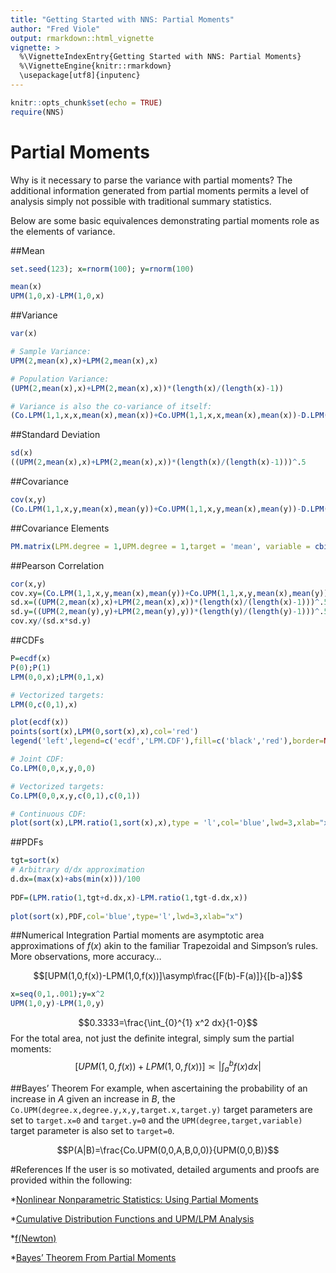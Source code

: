 ---
title: "Getting Started with NNS: Partial Moments"
author: "Fred Viole"
output: rmarkdown::html_vignette
vignette: >
  %\VignetteIndexEntry{Getting Started with NNS: Partial Moments}
  %\VignetteEngine{knitr::rmarkdown}
  \usepackage[utf8]{inputenc}
---

```{r setup, include=FALSE}
knitr::opts_chunk$set(echo = TRUE)
require(NNS)
```

# Partial Moments

Why is it necessary to parse the variance with partial moments?  The additional information generated from partial moments permits a level of analysis simply not possible with traditional summary statistics.

Below are some basic equivalences demonstrating partial moments role as the elements of variance.

##Mean
```{r mean}
set.seed(123); x=rnorm(100); y=rnorm(100)

mean(x)
UPM(1,0,x)-LPM(1,0,x)
```

##Variance
```{r variance}
var(x)

# Sample Variance:
UPM(2,mean(x),x)+LPM(2,mean(x),x)

# Population Variance:
(UPM(2,mean(x),x)+LPM(2,mean(x),x))*(length(x)/(length(x)-1))

# Variance is also the co-variance of itself:
(Co.LPM(1,1,x,x,mean(x),mean(x))+Co.UPM(1,1,x,x,mean(x),mean(x))-D.LPM(1,1,x,x,mean(x),mean(x))-D.UPM(1,1,x,x,mean(x),mean(x)))*(length(x)/(length(x)-1))
```


##Standard Deviation
```{r stdev}
sd(x)
((UPM(2,mean(x),x)+LPM(2,mean(x),x))*(length(x)/(length(x)-1)))^.5
```

##Covariance
```{r covariance}
cov(x,y)
(Co.LPM(1,1,x,y,mean(x),mean(y))+Co.UPM(1,1,x,y,mean(x),mean(y))-D.LPM(1,1,x,y,mean(x),mean(y))-D.UPM(1,1,x,y,mean(x),mean(y)))*(length(x)/(length(x)-1))
```

##Covariance Elements
```{r cov_dec}
PM.matrix(LPM.degree = 1,UPM.degree = 1,target = 'mean', variable = cbind(x,y), pop.adj = TRUE)
```

##Pearson Correlation
```{r pearson}
cor(x,y)
cov.xy=(Co.LPM(1,1,x,y,mean(x),mean(y))+Co.UPM(1,1,x,y,mean(x),mean(y))-D.LPM(1,1,x,y,mean(x),mean(y))-D.UPM(1,1,x,y,mean(x),mean(y)))*(length(x)/(length(x)-1))
sd.x=((UPM(2,mean(x),x)+LPM(2,mean(x),x))*(length(x)/(length(x)-1)))^.5
sd.y=((UPM(2,mean(y),y)+LPM(2,mean(y),y))*(length(y)/(length(y)-1)))^.5
cov.xy/(sd.x*sd.y)
```

##CDFs
```{r cdfs}
P=ecdf(x)
P(0);P(1)
LPM(0,0,x);LPM(0,1,x)

# Vectorized targets:
LPM(0,c(0,1),x)

plot(ecdf(x))
points(sort(x),LPM(0,sort(x),x),col='red')
legend('left',legend=c('ecdf','LPM.CDF'),fill=c('black','red'),border=NA,bty='n')

# Joint CDF:
Co.LPM(0,0,x,y,0,0)

# Vectorized targets:
Co.LPM(0,0,x,y,c(0,1),c(0,1))

# Continuous CDF:
plot(sort(x),LPM.ratio(1,sort(x),x),type = 'l',col='blue',lwd=3,xlab="x")
```


##PDFs
```{r pdfs}
tgt=sort(x)
# Arbitrary d/dx approximation
d.dx=(max(x)+abs(min(x)))/100
  
PDF=(LPM.ratio(1,tgt+d.dx,x)-LPM.ratio(1,tgt-d.dx,x))
  
plot(sort(x),PDF,col='blue',type='l',lwd=3,xlab="x")
```

##Numerical Integration
Partial moments are asymptotic area approximations of $f(x)$ akin to the familiar Trapezoidal and Simpson's rules.  More observations, more accuracy...

$$[UPM(1,0,f(x))-LPM(1,0,f(x))]\asymp\frac{[F(b)-F(a)]}{[b-a]}$$

```{r numerical integration}
x=seq(0,1,.001);y=x^2
UPM(1,0,y)-LPM(1,0,y)
```

$$0.3333=\frac{\int_{0}^{1} x^2 dx}{1-0}$$
For the total area, not just the definite integral, simply sum the partial moments:
$$[UPM(1,0,f(x))+LPM(1,0,f(x))]\asymp\left\lvert{\int_{a}^{b} f(x)dx}\right\rvert$$

##Bayes' Theorem
For example, when ascertaining the probability of an increase in $A$ given an increase in $B$, the `Co.UPM(degree.x,degree.y,x,y,target.x,target.y)` target parameters are set to `target.x=0` and `target.y=0` and the `UPM(degree,target,variable)` target parameter is also set to `target=0`.

$$P(A|B)=\frac{Co.UPM(0,0,A,B,0,0)}{UPM(0,0,B)}$$

#References
If the user is so motivated, detailed arguments and proofs are provided within the following:

*[Nonlinear Nonparametric Statistics: Using Partial Moments](http://a.co/5bpHvUg)

*[Cumulative Distribution Functions and UPM/LPM Analysis](https://ssrn.com/abstract=2148482)

*[f(Newton)](https://ssrn.com/abstract=2186471)

*[Bayes' Theorem From Partial Moments](https://github.com/OVVO-Financial/NNS/blob/NNS-Beta-Version/examples/Bayes'%20Theorem%20From%20Partial%20Moments.pdf)
